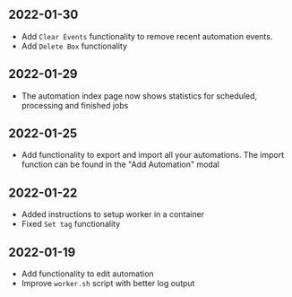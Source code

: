 
<DocsLayout>

## 2022-01-30

* Add `Clear Events` functionality to remove recent automation events.
* Add `Delete Box` functionality

## 2022-01-29

* The automation index page now shows statistics for scheduled, processing and
finished jobs

## 2022-01-25

* Add functionality to export and import all your automations. The import
function can be found in the "Add Automation" modal

## 2022-01-22

* Added instructions to setup worker in a container
* Fixed `Set tag` functionality

## 2022-01-19

* Add functionality to edit automation
* Improve `worker.sh` script with better log output

</DocsLayout>
